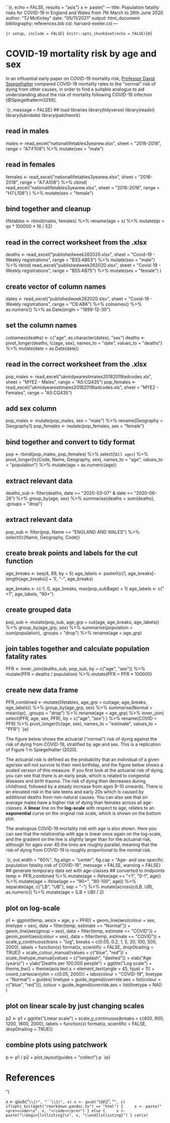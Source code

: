 ``{r, echo = FALSE, results = "asis"}
x <- paste("
---
title: Population fatality risks for COVID-19 in England and Wales from 7th March
  to 26th June 2020
author: \"TJ McKinley\"
date: \"05/11/2021\"
output: html_document
bibliography: references.bib
csl: harvard-exeter.csl
---

`{r setup, include = FALSE}
knitr::opts_chunk$set(echo = FALSE)
`{e}

# COVID-19 mortality risk by age and sex

In an influential early paper on COVID-19 mortality risk, [Professor David Spiegelhalter](http://www.statslab.cam.ac.uk/~david/) compared COVID-19 mortality rates to the \"normal\" risk of dying from other causes, in order to find a suitable analogue to aid understanding about the risk of mortality following COVID-19 infection [@Spiegelhalterm3259].

`{r, message = FALSE}
## load libraries
library(tidyverse)
library(readxl)
library(lubridate)
library(patchwork)

## read in males
males <- read_excel(\"nationallifetables3yearew.xlsx\", 
        sheet = \"2016-2018\", range = \"A7:F108\") %>%
    mutate(sex = \"male\")

## read in females
females <- read_excel(\"nationallifetables3yearew.xlsx\", 
        sheet = \"2016-2018\", range = \"A7:A108\") %>%
    cbind(
        read_excel(\"nationallifetables3yearew.xlsx\", 
            sheet = \"2016-2018\", range = \"H7:L108\")
    ) %>%
    mutate(sex = \"female\")

## bind together and cleanup
lifetables <- rbind(males, females) %>%
    rename(age = x) %>%
    mutate(qx = qx * 100000 * 16 / 52)

## read in the correct worksheet from the .xlsx
deaths <- read_excel(\"publishedweek262020.xlsx\", 
        sheet = \"Covid-19 - Weekly registrations\", range = \"B33:AB53\") %>%
    mutate(sex = \"male\") %>%
    rbind(
        read_excel(\"publishedweek262020.xlsx\", 
            sheet = \"Covid-19 - Weekly registrations\", range = \"B55:AB75\") %>%
        mutate(sex = \"female\")
    )

## create vector of column names
dates <- read_excel(\"publishedweek262020.xlsx\", 
        sheet = \"Covid-19 - Weekly registrations\", range = \"C6:AB6\") %>%
    colnames() %>%
    as.numeric() %>%
    as.Date(origin = \"1899-12-30\")

## set the column names
colnames(deaths) <- c(\"age\", as.character(dates), \"sex\")
deaths <- pivot_longer(deaths, !c(age, sex), names_to = \"date\", values_to = \"deaths\") %>%
    mutate(date = as.Date(date))

## read in the correct worksheet from the .xlsx
pop_males <- read_excel(\"ukmidyearestimates20182019ladcodes.xls\", 
        sheet = \"MYE2 - Males\", range = \"A5:CQ435\")
pop_females <- read_excel(\"ukmidyearestimates20182019ladcodes.xls\", 
        sheet = \"MYE2 - Females\", range = \"A5:CQ435\")

## add sex column
pop_males <- mutate(pop_males, sex = \"male\") %>%
    rename(Geography = Geography1)
pop_females <- mutate(pop_females, sex = \"female\")

## bind together and convert to tidy format
pop <- rbind(pop_males, pop_females) %>%
    select(!`All ages`) %>%
    pivot_longer(!c(Code, Name, Geography, sex), names_to = \"age\", values_to = \"population\") %>%
    mutate(age = as.numeric(age))

## extract relevant data
deaths_sub <- filter(deaths, date >= \"2020-03-07\" & date <= \"2020-06-26\") %>%
    group_by(age, sex) %>%
    summarise(deaths = sum(deaths), .groups = \"drop\")

## extract relevant data
pop_sub <- filter(pop, Name == \"ENGLAND AND WALES\") %>%
    select(!c(Name, Geography, Code))

## create break points and labels for the cut function
age_breaks <- seq(4, 89, by = 5)
age_labels <- paste0(c(1, age_breaks[-length(age_breaks)] + 1), \"-\", age_breaks)

age_breaks <- c(-1, 0, age_breaks, max(pop_sub$age) + 1)
age_labels <- c(\"<1\", age_labels, \"90+\")

## create grouped data
pop_sub <- mutate(pop_sub, age_grp = cut(age, age_breaks, age_labels)) %>%
    group_by(age_grp, sex) %>%
    summarise(population = sum(population), .groups = \"drop\") %>%
    rename(age = age_grp)

## join tables together and calculate population fatality rates
PFR <- inner_join(deaths_sub, pop_sub, by = c(\"age\", \"sex\")) %>%
    mutate(PFR = deaths / population) %>%
    mutate(PFR = PFR * 100000)

## create new data frame
PFR_combined <- mutate(lifetables, age_grp = cut(age, age_breaks, age_labels)) %>%
    group_by(age_grp, sex) %>%
    summarise(Normal = mean(qx), .groups = \"drop\") %>%
    rename(age = age_grp) %>%
    inner_join(
        select(PFR, age, sex, PFR),
        by = c(\"age\", \"sex\")
    ) %>%
    rename(COVID = PFR) %>%
    pivot_longer(!c(age, sex), names_to = \"estimate\", values_to = \"PFR\")
`{e}

The figure below shows the actuarial (\"normal\") risk of dying against the risk of dying from COVID-19, stratified by age and sex. This is a replication of Figure 1 in Spiegelhalter (2020). 

The actuarial risk is defined as the probability that an individual of a given age/sex will not survive to their next birthday, and the figure below shows a scaled version of this measure. If you first look at the actuarial risk of dying, you can see that there is an early peak, which is related to congenital diseases and birth trauma. The risk of dying then decreases during childhood, followed by a steady increase from ages 9--10 onwards. There is an elevated risk in the late teens and early 20s which is caused by additional deaths from non-natural causes. You can also see that on average males have a higher risk of dying than females across all age-classes. A **linear** line on the **log-scale** with respect to age, relates to an **exponential** curve on the original risk scale, which is shown on the bottom plot.

The analogous COVID-19 mortality risk with age is also shown. Here you can see that the relationship with age is linear once again on the log-scale, and the gradient on the line is slightly larger than for the actuarial risk, although for ages over 45 the lines are roughly parallel, meaning that the risk of dying from COVID-19 is roughly proportional to the normal risk.

`{r, out.width = \"60%\", fig.align = \"center\", fig.cap = \"Age- and sex-specific population fatality risk of COVID-19\", message = FALSE, warning = FALSE}
## generate temporary data set with age-classes
## converted to midpoints
temp <- PFR_combined %>%
    mutate(age = ifelse(age == \"<1\", \"0-1\", age)) %>%
    mutate(age = ifelse(age == \"90+\", \"90-100\", age)) %>%
    separate(age, c(\"LB\", \"UB\"), sep = \"-\") %>%
    mutate(across(c(LB, UB), as.numeric)) %>%
    mutate(age = (LB + UB) / 2)

## plot on log-scale
p1 <- ggplot(temp, aes(x = age, y = PFR)) +
        geom_line(aes(colour = sex, linetype = sex),
            data = filter(temp, estimate == \"Normal\")) +
        geom_line(aes(group = sex), data = filter(temp, estimate == \"COVID\")) +
        geom_point(aes(colour = sex), data = filter(temp, estimate == \"COVID\")) +
        scale_y_continuous(trans = \"log\", breaks = c(0.05, 0.2, 1, 5, 20, 100, 500, 2000),
            labels = function(x) format(x, scientific = FALSE, drop0trailing = TRUE)) +
        scale_colour_manual(values = c(\"blue\", \"red\")) +
        scale_linetype_manual(values = c(\"longdash\", \"dashed\")) +
        xlab(\"Age (years)\") + ylab(\"Deaths per 100,000 people\") +
        ggtitle(\"Log scale\") +
        theme_bw() +
        theme(axis.text.x = element_text(angle = 45, hjust = 1)) +
        coord_cartesian(ylim = c(0.05, 2000)) +
        labs(colour = \"COVID-19\", linetype = \"Normal\") +
        guides(
            linetype = guide_legend(override.aes = list(colour = c(\"blue\", \"red\"))),
            colour = guide_legend(override.aes = list(linetype = NA))
        )

## plot on linear scale by just changing scales
p2 <- p1 +
    ggtitle(\"Linear scale\") +
    scale_y_continuous(breaks = c(400, 800, 1200, 1600, 2000),
        labels = function(x) format(x, scientific = FALSE, drop0trailing = TRUE))

## combine plots using patchwork
p <- p1 / p2 + plot_layout(guides = \"collect\")
p
`{e}

# References
")

x <- gsub("`\\{r", "``\\{r", x)
x <- gsub("`\\{e\\}", "``", x)
if(opts_knit$get("rmarkdown.pandoc.to") == "html") {
    x <- paste("<pre><code>\n", x, "</code></pre>")
} else {
    x <- paste("\\begin{lstlisting}\n", x, "\\end{lstlisting}")
}
cat(x)
``
